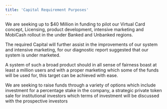```yaml
---
title: 'Capital Requirement Purposes'
---
```


We are seeking up to $40  Million in funding to pilot our Virtual Card concept, Licensing, product development, intensive marketing and MobiCash rollout in the under Banked and Unbanked regions. 

The required Capital will further assist in the improvements of our system and intensive marketing, for our diagnostic report suggested that our system is under marketed. 

A system of such a broad product should in all sense of fairness boast at least a million users and with a proper marketing which some of the funds will be used for, this target can be achieved with ease.

We are seeking to raise funds through a variety of options which include investment for a percentage stake in the company, a strategic private token sale for institutional investors which terms of investment will be discussed with the prospective investors
